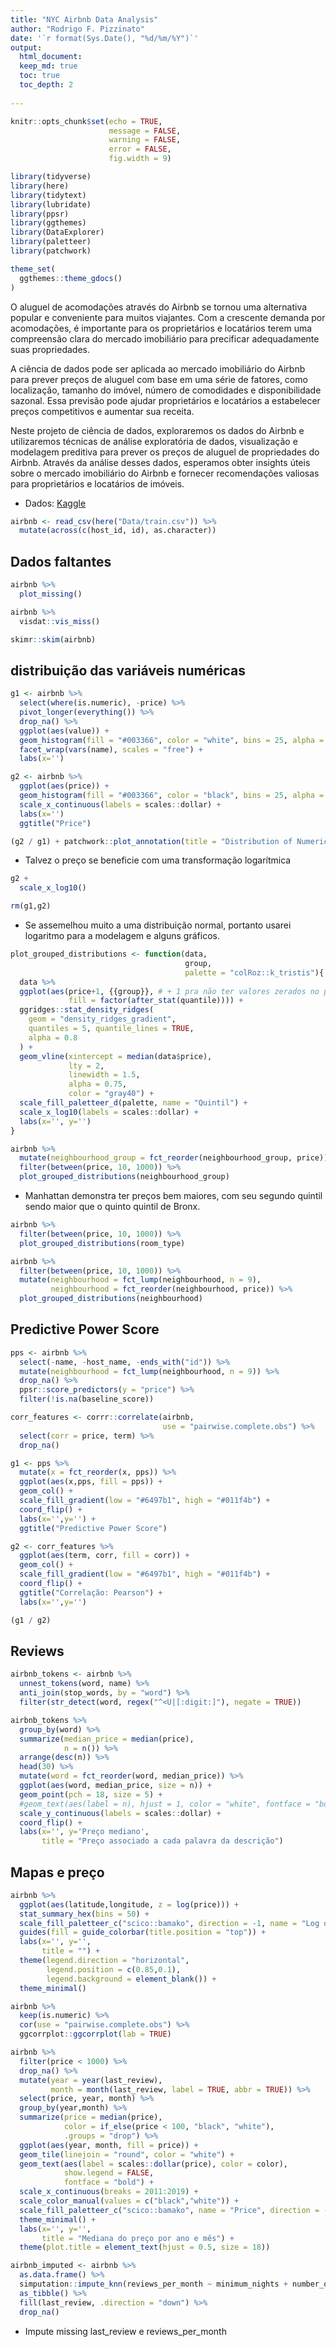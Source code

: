 ```yaml
---
title: "NYC Airbnb Data Analysis"
author: "Rodrigo F. Pizzinato"
date: '`r format(Sys.Date(), "%d/%m/%Y")`'
output: 
  html_document:
  keep_md: true
  toc: true
  toc_depth: 2
  
---
```


```r
knitr::opts_chunk$set(echo = TRUE,
                      message = FALSE,
                      warning = FALSE,
                      error = FALSE, 
                      fig.width = 9)
```

```r
library(tidyverse)
library(here)
library(tidytext)
library(lubridate)
library(ppsr)
library(ggthemes)
library(DataExplorer)
library(paletteer)
library(patchwork)

theme_set(
  ggthemes::theme_gdocs()
)
```

O aluguel de acomodações através do Airbnb se tornou uma alternativa popular e conveniente para muitos viajantes. Com a crescente demanda por acomodações, é importante para os proprietários e locatários terem uma compreensão clara do mercado imobiliário para precificar adequadamente suas propriedades.

A ciência de dados pode ser aplicada ao mercado imobiliário do Airbnb para prever preços de aluguel com base em uma série de fatores, como localização, tamanho do imóvel, número de comodidades e disponibilidade sazonal. Essa previsão pode ajudar proprietários e locatários a estabelecer preços competitivos e aumentar sua receita.

Neste projeto de ciência de dados, exploraremos os dados do Airbnb e utilizaremos técnicas de análise exploratória de dados, visualização e modelagem preditiva para prever os preços de aluguel de propriedades do Airbnb. Através da análise desses dados, esperamos obter insights úteis sobre o mercado imobiliário do Airbnb e fornecer recomendações valiosas para proprietários e locatários de imóveis.


- Dados: [Kaggle](https://www.kaggle.com/c/sliced-s01e05-WXx7h8/data)  

```r
airbnb <- read_csv(here("Data/train.csv")) %>% 
  mutate(across(c(host_id, id), as.character))
```

## Dados faltantes
```r
airbnb %>% 
  plot_missing()
```

```r
airbnb %>% 
  visdat::vis_miss()
```


```r
skimr::skim(airbnb)
```

## distribuição das variáveis numéricas
```r
g1 <- airbnb %>% 
  select(where(is.numeric), -price) %>% 
  pivot_longer(everything()) %>% 
  drop_na() %>% 
  ggplot(aes(value)) + 
  geom_histogram(fill = "#003366", color = "white", bins = 25, alpha = 0.75) +
  facet_wrap(vars(name), scales = "free") +
  labs(x='')

g2 <- airbnb %>% 
  ggplot(aes(price)) + 
  geom_histogram(fill = "#003366", color = "black", bins = 25, alpha = 0.75) +
  scale_x_continuous(labels = scales::dollar) +
  labs(x='')
  ggtitle("Price")

(g2 / g1) + patchwork::plot_annotation(title = "Distribution of Numerical Variables")
```

- Talvez o preço se beneficie com uma transformação logarítmica 

```r
g2 +
  scale_x_log10()

rm(g1,g2)
```

- Se assemelhou muito a uma distribuição normal, portanto usarei logaritmo para a modelagem e alguns gráficos.   

```r
plot_grouped_distributions <- function(data,
                                       group,
                                       palette = "colRoz::k_tristis"){
  data %>% 
  ggplot(aes(price+1, {{group}}, # + 1 pra não ter valores zerados no preço
             fill = factor(after_stat(quantile)))) + 
  ggridges::stat_density_ridges(
    geom = "density_ridges_gradient",
    quantiles = 5, quantile_lines = TRUE,
    alpha = 0.8
  ) +
  geom_vline(xintercept = median(data$price), 
             lty = 2,
             linewidth = 1.5, 
             alpha = 0.75,
             color = "gray40") +
  scale_fill_paletteer_d(palette, name = "Quintil") +
  scale_x_log10(labels = scales::dollar) +
  labs(x='', y='')
}

airbnb %>% 
  mutate(neighbourhood_group = fct_reorder(neighbourhood_group, price)) %>% 
  filter(between(price, 10, 1000)) %>% 
  plot_grouped_distributions(neighbourhood_group)

```
- Manhattan demonstra ter preços bem maiores, com seu segundo quintil sendo maior que o quinto quintil de Bronx.


```r
airbnb %>% 
  filter(between(price, 10, 1000)) %>% 
  plot_grouped_distributions(room_type)
```

```r
airbnb %>% 
  filter(between(price, 10, 1000)) %>% 
  mutate(neighbourhood = fct_lump(neighbourhood, n = 9),
         neighbourhood = fct_reorder(neighbourhood, price)) %>% 
  plot_grouped_distributions(neighbourhood)
```

## Predictive Power Score

```r
pps <- airbnb %>% 
  select(-name, -host_name, -ends_with("id")) %>% 
  mutate(neighbourhood = fct_lump(neighbourhood, n = 9)) %>% 
  drop_na() %>% 
  ppsr::score_predictors(y = "price") %>% 
  filter(!is.na(baseline_score))

corr_features <- corrr::correlate(airbnb, 
                                  use = "pairwise.complete.obs") %>% 
  select(corr = price, term) %>% 
  drop_na()

g1 <- pps %>% 
  mutate(x = fct_reorder(x, pps)) %>% 
  ggplot(aes(x,pps, fill = pps)) +
  geom_col() +
  scale_fill_gradient(low = "#6497b1", high = "#011f4b") +
  coord_flip() +
  labs(x='',y='') +
  ggtitle("Predictive Power Score")

g2 <- corr_features %>% 
  ggplot(aes(term, corr, fill = corr)) +
  geom_col() +
  scale_fill_gradient(low = "#6497b1", high = "#011f4b") +
  coord_flip() +
  ggtitle("Correlação: Pearson") +
  labs(x='',y='') 

(g1 / g2)
```

## Reviews

```r
airbnb_tokens <- airbnb %>% 
  unnest_tokens(word, name) %>% 
  anti_join(stop_words, by = "word") %>% 
  filter(str_detect(word, regex("^<U|[:digit:]"), negate = TRUE))

airbnb_tokens %>% 
  group_by(word) %>% 
  summarize(median_price = median(price),
            n = n()) %>%
  arrange(desc(n)) %>% 
  head(30) %>% 
  mutate(word = fct_reorder(word, median_price)) %>% 
  ggplot(aes(word, median_price, size = n)) +
  geom_point(pch = 18, size = 5) +
  #geom_text(aes(label = n), hjust = 1, color = "white", fontface = "bold") +
  scale_y_continuous(labels = scales::dollar) +
  coord_flip() +
  labs(x='', y='Preço mediano',
       title = "Preço associado a cada palavra da descrição") 
```

## Mapas e preço

```r
airbnb %>% 
  ggplot(aes(latitude,longitude, z = log(price))) + 
  stat_summary_hex(bins = 50) +
  scale_fill_paletteer_c("scico::bamako", direction = -1, name = "Log of Price")  +
  guides(fill = guide_colorbar(title.position = "top")) +
  labs(x='', y='',
       title = "") +
  theme(legend.direction = "horizontal", 
        legend.position = c(0.85,0.1), 
        legend.background = element_blank()) +
  theme_minimal()
```

```r
airbnb %>% 
  keep(is.numeric) %>% 
  cor(use = "pairwise.complete.obs") %>% 
  ggcorrplot::ggcorrplot(lab = TRUE)
```

```r
airbnb %>% 
  filter(price < 1000) %>% 
  drop_na() %>% 
  mutate(year = year(last_review),
         month = month(last_review, label = TRUE, abbr = TRUE)) %>% 
  select(price, year, month) %>%
  group_by(year,month) %>% 
  summarize(price = median(price),
            color = if_else(price < 100, "black", "white"),
            .groups = "drop") %>% 
  ggplot(aes(year, month, fill = price)) +
  geom_tile(linejoin = "round", color = "white") +
  geom_text(aes(label = scales::dollar(price), color = color),
            show.legend = FALSE,
            fontface = "bold") +
  scale_x_continuous(breaks = 2011:2019) +
  scale_color_manual(values = c("black","white")) +
  scale_fill_paletteer_c("scico::bamako", name = "Price", direction = -1) +
  theme_minimal() +
  labs(x='', y='',
       title = "Mediana do preço por ano e mês") + 
  theme(plot.title = element_text(hjust = 0.5, size = 18))
```

```r
airbnb_imputed <- airbnb %>% 
  as.data.frame() %>% 
  simputation::impute_knn(reviews_per_month ~ minimum_nights + number_of_reviews, k = 4) %>% 
  as_tibble() %>% 
  fill(last_review, .direction = "down") %>% 
  drop_na()
```




- Impute missing last_review e reviews_per_month




